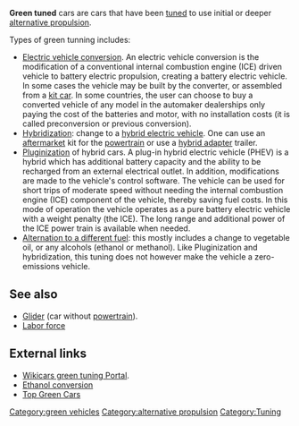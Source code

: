 '''Green tuned''' cars are cars that have been [[car tuning|tuned]] to use initial or deeper [[alternative propulsion]].

Types of green tunning includes: 

*[[Electric vehicle conversion]]. An electric vehicle conversion is the modification of a conventional internal combustion engine (ICE) driven vehicle to battery electric propulsion, creating a battery electric vehicle. In some cases the vehicle may be built by the converter, or assembled from a [[kit car]]. In some countries, the user can choose to buy a converted vehicle of any model in the automaker dealerships only paying the cost of the batteries and motor, with no installation costs (it is called preconversion or previous conversion).
*[[Hybridization]]: change to a [[hybrid electric vehicle]]. One can use an [[aftermarket]] kit for the [[powertrain]] or use a [[hybrid adapter]] trailer.
*[[Pluginization]] of hybrid cars. A plug-in hybrid electric vehicle (PHEV) is a hybrid which has additional battery capacity and the ability to be recharged from an external electrical outlet. In addition, modifications are made to the vehicle's control software. The vehicle can be used for short trips of moderate speed without needing the internal combustion engine (ICE) component of the vehicle, thereby saving fuel costs. In this mode of operation the vehicle operates as a pure battery electric vehicle with a weight penalty (the ICE). The long range and additional power of the ICE power train is available when needed.
*[[Alternation to a different fuel]]: this mostly includes a change to vegetable oil, or any alcohols (ethanol or methanol). Like Pluginization and hybridization, this tuning does not however make the vehicle a zero-emissions vehicle.


== See also ==
* [[Glider (disambiguation)|Glider]] (car without [[powertrain]]).
* [[Labor force]]

== External links ==
{{wikibookspar|Electric_vehicle_conversion}}
*[http://wikicars.org/es/Portal:Green_tuning Wikicars green tuning Portal].
*[http://journeytoforever.org/biofuel_library/ethanol_motherearth/me1.html Ethanol conversion]
*[http://www.topgreencars.com Top Green Cars ]

{{stub}}
[[Category:green vehicles]]
[[Category:alternative propulsion]]
[[Category:Tuning]]